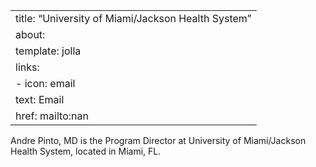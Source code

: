 
---
title: "University of Miami/Jackson Health System"
about:
  template: jolla
  links:
    - icon: email
      text: Email
      href: mailto:nan
---

Andre Pinto, MD is the Program Director at University of Miami/Jackson Health System, located in Miami, FL. 
